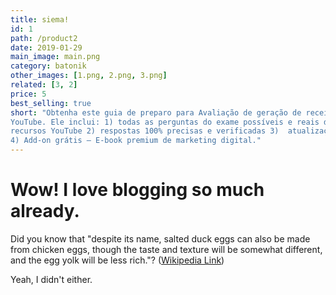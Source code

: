 ```yaml
---
title: siema!
id: 1
path: /product2
date: 2019-01-29
main_image: main.png
category: batonik
other_images: [1.png, 2.png, 3.png]
related: [3, 2]
price: 5
best_selling: true
short: "Obtenha este guia de preparo para Avaliação de geração de receita com recursos  
YouTube. Ele inclui: 1) todas as perguntas do exame possíveis e reais de Avaliação de geração de receita com 
recursos YouTube 2) respostas 100% precisas e verificadas 3)  atualizações grátis para sempre 
4) Add-on grátis – E-book premium de marketing digital."
---
```


# Wow! I love blogging so much already.

Did you know that "despite its name, salted duck eggs can also be made from
chicken eggs, though the taste and texture will be somewhat different, and the
egg yolk will be less rich."?
([Wikipedia Link](https://en.wikipedia.org/wiki/Salted_duck_egg))

Yeah, I didn't either.
